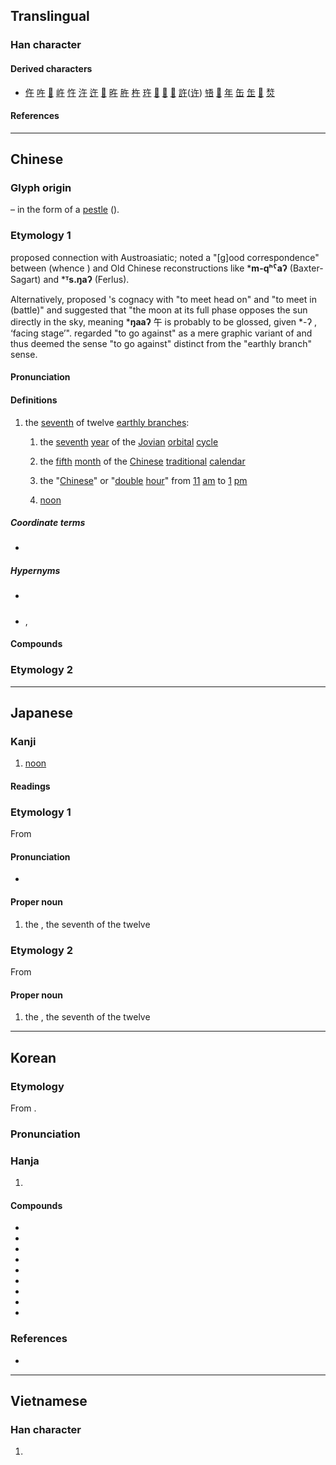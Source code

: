 {{also|牛|干}}
{{character info}}
==Translingual==
{{stroke order|strokes=4}}
{{stroke order|type=animate}}

===Han character===
{{Han char|rn=24|rad=十|as=02|sn=4|four=80400|canj=OJ,XOJ|ids=⿱𠂉十,⿰丿干}}

====Derived characters====
* [[仵]] [[吘]] [[𡉦]] [[㞰]] [[忤]] [[汻]] [[迕]] [[𢨵]] [[旿]] [[㬳]] [[杵]] [[玝]] [[𥄭]] [[𥘪]] [[𥾿]] [[許]]([[许]]) [[啎]] [[𨳱]] [[年]] [[缶]] [[𦈢]] [[𦬶]] [[㷏]]

====References====
{{Han ref|kx=0156.040|dkj=02703|dj=0354.010|hdz=10406.010|uh=5348}}

----

==Chinese==
{{zh-forms}}

===Glyph origin===
{{Han etym}}
{{liushu|p}} – in the form of a [[pestle]] ({{zh-l|杵}}).

===Etymology 1===
{{zh-ref|Norman (1985)}} proposed connection with Austroasiatic; {{zh-ref|Ferlus (2013)}} noted a "[g]ood correspondence" between {{cog|mkh-vie-pro|*m-ŋəːʔ}} (whence {{cog|vi|ngựa}}) and Old Chinese reconstructions like *'''m-qʰˁaʔ''' (Baxter-Sagart) and *'''ᵀs.ŋaʔ''' (Ferlus).

Alternatively, {{zh-ref|Smith (2011)}} proposed {{och-l|午}}'s cognacy with {{och-l|啎}} "to meet head on" and {{och-l|御}} "to meet in (battle)" and suggested that "the moon at its full phase opposes the sun directly in the sky, meaning *'''ŋaaʔ''' 午 is probably to be glossed, given *-ʔ , ‘facing stage’". {{zh-ref|Schuessler (2007)}} regarded {{och-l|午|tr=ŋâh}} "to go against" as a mere graphic variant of {{zh-l|啎}} and thus deemed the sense "to go against" distinct from the "earthly branch" sense.

====Pronunciation====
{{zh-pron
|m=wǔ
|c=ng5
|h=pfs=ńg;gd=n3
|mb=ngù
|md=ngū
|mn=qz:gó͘/tw,xm,zz:ngó͘/tw:gō͘
|mn_note=gó͘/ngó͘ - literary; gō͘ - vernacular
|mn-t=ngou2
|w=2u,3hhu,3ngg
|w_note=2u/3hhu - literary; 3ngg - vernacular, used in {{zh-l|*端午}}
|mc=y
|oc=y
|cat=n
}}

====Definitions====
{{zh-hanzi}}

# the [[seventh]] of twelve [[earthly branch]]es:
## {{lb|zh|historical|_|or|_|astrology}} the [[seventh]] [[year]] of the [[Jovian]] [[orbital]] [[cycle]]
## {{lb|zh|archaic}} the [[fifth]] [[month]] of the [[Chinese]] [[traditional]] [[calendar]]
## {{lb|zh|historical|_|or|_|archaic}} the "[[Chinese]]" or "[[double]] [[hour]]" from [[11]] [[am]] to [[1]] [[pm]]
## [[noon]] {{qualifier|precisely}}

=====Coordinate terms=====
* {{list:earthly branches/zh}}

=====Hypernyms=====
* {{sense|as an earthly branch}} {{zh-l|地支}}
* {{sense|as precisely noon}} {{zh-l|小時}}, {{zh-l|時候}}

====Compounds====
{{zh-der|午日|午時|午餐|午正|中午|子午線|卯酉子午|午牌|午夜|亭午夜分|子午卯酉|傍午|工作午餐|交午|午門|下午|午夜牛郎|庭午|上午|午錯|子午蓮|向午|卓午|午飯|午間|午覺|午睡|午炮|午後|午宴|午前|亭午|下午茶|打午尖|正午|旁午|當午|甲午戰爭|營養午餐|祁奚舉午|晌午|晌午歪|端午節|蜂午並起|端午|重午|過午|紅日當午|題鳳題午|餉午|舛午|午井|西午}}

===Etymology 2===
{{zh-see|舞|ss}}

----

==Japanese==

===Kanji===
{{ja-kanji|grade=2|rs=十02}}

# [[noon]]

====Readings====
{{ja-readings
|goon=ご
|kanon=ご
|kun=うま-
}}

===Etymology 1===
{{ja-kanjitab|うま|yomi=k}}
{{wp|lang=ja}}
From {{m|ja|馬|tr=uma||[[horse]]}}

====Pronunciation====
{{ja-pron|acc=2|y=k|うま}}
* {{hmp|ja|sort=うま|馬}}

====Proper noun====
{{ja-pos|proper|うま}}

# the {{w|Horse (zodiac)|Horse}}, the seventh of the twelve {{w|Earthly Branches}}

===Etymology 2===
{{ja-kanjitab|ご|yomi=o}}
From {{der|ja|ltc|午|tr=ngu<sup>X</sup>|sort=こ'}}

====Proper noun====
{{ja-pos|proper|ご}}

# the {{w|Horse (zodiac)|Horse}}, the seventh of the twelve {{w|Earthly Branches}}

{{cln|ja|words with multiple readings}}
{{topics|ja|Earthly branches|sort=うま}}

----

==Korean==

===Etymology===
From {{der|ko|ltc|sort=오|-}} {{ltc-l|午}}.
{{hanja-ety
|dk={{okm-l|ᅌᅩᆼ〯|ngwǒ|link=no}}
}}

===Pronunciation===
{{ko-hanja-pron|오|l=y}}

===Hanja===
{{ko-hanja-search}}
{{ko-hanja|낮|오}}

# {{hanja form of|오|[[noon]]; [[daytime]]|affix}}

====Compounds====
{{der-top3|Compounds}}
* {{ko-l|오후|午後}}
* {{ko-l|오전|午前}}
* {{ko-l|단오|端午}}
* {{ko-l|오찬|午餐}}
* {{ko-l|정오|正午}}
* {{ko-l|하오|下午}}
* {{ko-l|갑오|甲午}}
* {{ko-l|오수|午睡}}
* {{ko-l|오시|午時}}
{{der-bottom}}

===References===
* {{R:hanjadoc|967}}

----

==Vietnamese==

===Han character===
{{vi-readings|reading=[[ngọ]], [[ngỏ]], [[ngõ]]|rs=十02}}

# {{rfdef|vi|sort=十02}}